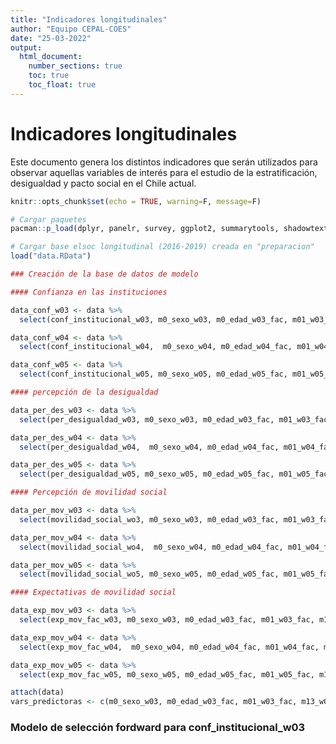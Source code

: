 ```yaml
---
title: "Indicadores longitudinales"
author: "Equipo CEPAL-COES"
date: "25-03-2022"
output:
  html_document:
    number_sections: true
    toc: true
    toc_float: true
---
```


# Indicadores longitudinales

Este documento genera los distintos indicadores que serán utilizados para observar aquellas variables de interés para el estudio de la estratificación, desigualdad y pacto social en el Chile actual.

```r
knitr::opts_chunk$set(echo = TRUE, warning=F, message=F)
```

```r
# Cargar paquetes
pacman::p_load(dplyr, panelr, survey, ggplot2, summarytools, shadowtext)
```

```r
# Cargar base elsoc longitudinal (2016-2019) creada en "preparacion"
load("data.RData")
```

```r
### Creación de la base de datos de modelo 

#### Confianza en las instituciones

data_conf_w03 <- data %>% 
  select(conf_institucional_w03, m0_sexo_w03, m0_edad_w03_fac, m01_w03_fac, m13_w03_fac, m02_w03_fac)

data_conf_w04 <- data %>% 
  select(conf_institucional_w04,  m0_sexo_w04, m0_edad_w04_fac, m01_w04_fac, m13_w04_fac, m02_w04_fac)

data_conf_w05 <- data %>% 
  select(conf_institucional_w05, m0_sexo_w05, m0_edad_w05_fac, m01_w05_fac, m13_w05_fac, m02_w05_fac)

#### percepción de la desigualdad

data_per_des_w03 <- data %>% 
  select(per_desigualdad_w03, m0_sexo_w03, m0_edad_w03_fac, m01_w03_fac, m13_w03_fac, m02_w03_fac)

data_per_des_w04 <- data %>% 
  select(per_desigualdad_w04,  m0_sexo_w04, m0_edad_w04_fac, m01_w04_fac, m13_w04_fac, m02_w04_fac)

data_per_des_w05 <- data %>% 
  select(per_desigualdad_w05, m0_sexo_w05, m0_edad_w05_fac, m01_w05_fac, m13_w05_fac, m02_w05_fac)

#### Percepción de movilidad social

data_per_mov_w03 <- data %>% 
  select(movilidad_social_wo3, m0_sexo_w03, m0_edad_w03_fac, m01_w03_fac, m13_w03_fac, m02_w03_fac)

data_per_mov_w04 <- data %>% 
  select(movilidad_social_wo4,  m0_sexo_w04, m0_edad_w04_fac, m01_w04_fac, m13_w04_fac, m02_w04_fac)

data_per_mov_w05 <- data %>% 
  select(movilidad_social_wo5, m0_sexo_w05, m0_edad_w05_fac, m01_w05_fac, m13_w05_fac, m02_w05_fac)

#### Expectativas de movilidad social

data_exp_mov_w03 <- data %>% 
  select(exp_mov_fac_w03, m0_sexo_w03, m0_edad_w03_fac, m01_w03_fac, m13_w03_fac, m02_w03_fac)

data_exp_mov_w04 <- data %>% 
  select(exp_mov_fac_w04,  m0_sexo_w04, m0_edad_w04_fac, m01_w04_fac, m13_w04_fac, m02_w04_fac)

data_exp_mov_w05 <- data %>% 
  select(exp_mov_fac_w05, m0_sexo_w05, m0_edad_w05_fac, m01_w05_fac, m13_w05_fac, m02_w05_fac)

```

```r
attach(data)
vars_predictoras <- c(m0_sexo_w03, m0_edad_w03_fac, m01_w03_fac, m13_w03_fac, m02_w03_fac)
```

### Modelo de selección fordward para conf_institucional_w03




